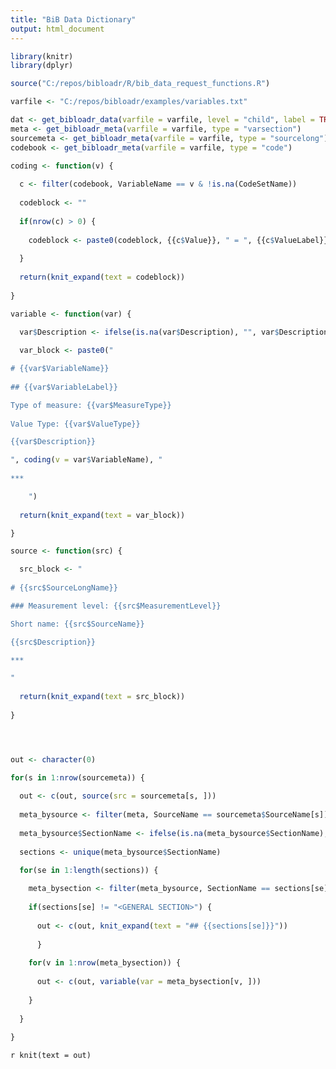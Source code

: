 ```yaml
---
title: "BiB Data Dictionary"
output: html_document
---
```


```r
library(knitr)
library(dplyr)

source("C:/repos/bibloadr/R/bib_data_request_functions.R")

varfile <- "C:/repos/bibloadr/examples/variables.txt"

dat <- get_bibloadr_data(varfile = varfile, level = "child", label = TRUE, allow_hidden = TRUE)
meta <- get_bibloadr_meta(varfile = varfile, type = "varsection")
sourcemeta <- get_bibloadr_meta(varfile = varfile, type = "sourcelong")
codebook <- get_bibloadr_meta(varfile = varfile, type = "code")
```

```r

coding <- function(v) {
  
  c <- filter(codebook, VariableName == v & !is.na(CodeSetName))
  
  codeblock <- ""
  
  if(nrow(c) > 0) {
    
    codeblock <- paste0(codeblock, {{c$Value}}, " = ", {{c$ValueLabel}}, "\n")
    
  }
  
  return(knit_expand(text = codeblock))
  
}

variable <- function(var) {

  var$Description <- ifelse(is.na(var$Description), "", var$Description)
  
  var_block <- paste0("

# {{var$VariableName}}
  
## {{var$VariableLabel}}

Type of measure: {{var$MeasureType}}
  
Value Type: {{var$ValueType}}

{{var$Description}}

", coding(v = var$VariableName), "
  
***

    ")
  
  return(knit_expand(text = var_block))

}

source <- function(src) {

  src_block <- "
  
# {{src$SourceLongName}}

### Measurement level: {{src$MeasurementLevel}}

Short name: {{src$SourceName}}

{{src$Description}}

***

"
  
  return(knit_expand(text = src_block))
  
}




out <- character(0)

for(s in 1:nrow(sourcemeta)) {
  
  out <- c(out, source(src = sourcemeta[s, ]))
  
  meta_bysource <- filter(meta, SourceName == sourcemeta$SourceName[s])
  
  meta_bysource$SectionName <- ifelse(is.na(meta_bysource$SectionName), "<GENERAL SECTION>", meta_bysource$SectionName)
  
  sections <- unique(meta_bysource$SectionName)
  
  for(se in 1:length(sections)) {

    meta_bysection <- filter(meta_bysource, SectionName == sections[se])
    
    if(sections[se] != "<GENERAL SECTION>") {
      
      out <- c(out, knit_expand(text = "## {{sections[se]}}"))
    
      }
    
    for(v in 1:nrow(meta_bysection)) {
      
      out <- c(out, variable(var = meta_bysection[v, ]))
      
    }
    
  } 
  
}


```

`r knit(text = out)`
